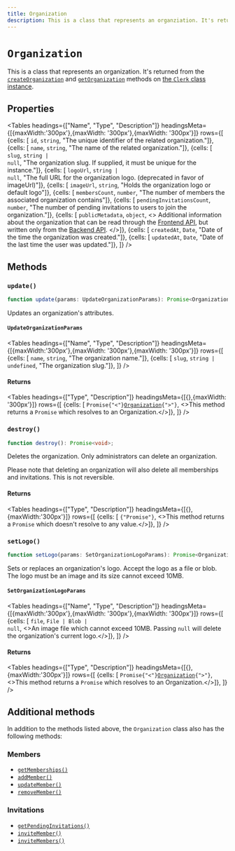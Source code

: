 ```yaml
---
title: Organization
description: This is a class that represents an organziation. It's returned from the createOrganization and getOrganization methods on the Clerk class instance.
---
```



# `Organization`

This is a class that represents an organization. It's returned from the [`createOrganization`](/docs/references/javascript/clerk/create-organization) and [`getOrganization`](/docs/references/javascript/clerk/organization-methods) methods on [the `Clerk` class instance](/docs/references/javascript/clerk/clerk).

## Properties

<Tables
  headings={["Name", "Type", "Description"]}
  headingsMeta={[{maxWidth:'300px'},{maxWidth: '300px'},{maxWidth: '300px'}]}
  rows={[
  {cells: [ <code>id</code>, <code>string</code>, "The unique identifier of the related organization."]},
  {cells: [ <code>name</code>, <code>string</code>, "The name of the related organization."]},
  {cells: [ <code>slug</code>, <code>string | null</code>, "The organization slug. If supplied, it must be unique for the instance."]},
  {cells: [ <code>logoUrl</code>, <code>string | null</code>, "The full URL for the organization logo. (deprecated in favor of imageUrl)"]},
  {cells: [ <code>imageUrl</code>, <code>string</code>, "Holds the organization logo or default logo"]},
  {cells: [ <code>membersCount</code>, <code>number</code>, "The number of members the associated organization contains"]},
  {cells: [ <code>pendingInvitationsCount</code>, <code>number</code>, "The number of pending invitations to users to join the organization."]},
  {cells: [ <code>publicMetadata</code>, <code>object</code>, <>
  Additional information about the organization that can be read through the <a href="https://reference.clerk.dev/reference/frontend-api-reference">Frontend API</a>, but written only from the <a href="https://clerk.com/docs/reference/backend-api">Backend API</a>.
  </>]},
  {cells: [ <code>createdAt</code>, <code>Date</code>, "Date of the time the organization was created."]},
  {cells: [ <code>updatedAt</code>, <code>Date</code>, "Date of the last time the user was updated."]},
  ]}
/>

## Methods

### `update()`

```typescript
function update(params: UpdateOrganizationParams): Promise<Organization>;
```

Updates an organization's attributes.

#### `UpdateOrganizationParams`

<Tables
  headings={["Name", "Type", "Description"]}
  headingsMeta={[{maxWidth:'300px'},{maxWidth: '300px'},{maxWidth: '300px'}]}
  rows={[
  {cells: [ <code>name</code>, <code>string</code>, "The organization name."]},
  {cells: [ <code>slug</code>, <code>string | undefined</code>, "The organization slug."]},
  ]}
/>

#### Returns

<Tables
  headings={["Type", "Description"]}
  headingsMeta={[{},{maxWidth: '300px'}]}
  rows={[
  {cells: [ <code>Promise{"<"}<a href="/docs/references/javascript/organization/organization">Organization</a>{">"}</code>, <>This method returns a <code>Promise</code> which resolves to an Organization.</>]},
  ]}
/>

### `destroy()`

```typescript
function destroy(): Promise<void>;
```

Deletes the organization. Only administrators can delete an organization.

Please note that deleting an organization will also delete all memberships and invitations. This is not reversible.

#### Returns

<Tables
  headings={["Type", "Description"]}
  headingsMeta={[{}, {maxWidth:'300px'}]}
  rows={[
  {cells: [ <code>{"Promise<void>"}</code>, <>This method returns a <code>Promise</code> which doesn't resolve to any value.</>]},
  ]}
/>

### `setLogo()`

```typescript
function setLogo(params: SetOrganizationLogoParams): Promise<Organization>;
```

Sets or replaces an organization's logo.  Accept the logo as a file or blob. The logo must be an image and its  size cannot exceed 10MB.

#### `SetOrganizationLogoParams`

<Tables
  headings={["Name", "Type", "Description"]}
  headingsMeta={[{maxWidth:'300px'},{maxWidth: '300px'},{maxWidth: '300px'}]}
  rows={[
  {cells: [ <code>file</code>, <code>File | Blob | null</code>, <>An image file which cannot exceed 10MB. Passing <code>null</code> will delete the organization's current logo.</>]},
  ]}
/>

#### Returns

<Tables
  headings={["Type", "Description"]}
  headingsMeta={[{}, {maxWidth:'300px'}]}
  rows={[
  {cells: [ <code>Promise{"<"}<a href="/docs/references/javascript/organization/organization">Organization</a>{">"}</code>, <>This method returns a <code>Promise</code> which resolves to an Organization.</>]},
  ]}
/>

## Additional methods

In addition to the methods listed above, the `Organization` class also has the following methods:

### Members

*   [`getMemberships()`](/docs/references/javascript/organization/members#get-memberships)
*   [`addMember()`](/docs/references/javascript/organization/members#add-member)
*   [`updateMember()`](/docs/references/javascript/organization/members#update-member)
*   [`removeMember()`](/docs/references/javascript/organization/members#remove-member)

### Invitations

*   [`getPendingInvitations()`](/docs/references/javascript/organization/invitations#get-pending-invitations)
*   [`inviteMember()`](/docs/references/javascript/organization/invitations#invite-member)
*   [`inviteMembers()`](/docs/references/javascript/organization/invitations#invite-members)

